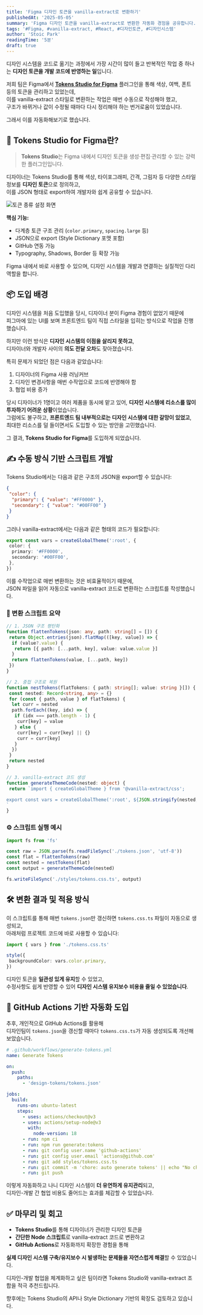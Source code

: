 ```yaml
---
title: 'Figma 디자인 토큰을 vanilla-extract로 변환하기'
publishedAt: '2025-05-05'
summary: 'Figma 디자인 토큰을 vanilla-extract로 변환한 자동화 경험을 공유합니다.'
tags: '#Figma, #vanilla-extract, #React, #디자인토큰, #디자인시스템'
author: 'Stoic Park'
readingTime: '5분'
draft: true
---
```


디자인 시스템을 코드로 옮기는 과정에서 가장 시간이 많이 들고 반복적인 작업 중 하나는 **디자인 토큰을 개발 코드에 반영하는 일**입니다.

저희 팀은 Figma에서 [**Tokens Studio for Figma**](https://tokens.studio/) 플러그인을 통해 색상, 여백, 폰트 등의 토큰을 관리하고 있었는데,  
이를 vanilla-extract 스타일로 변환하는 작업은 매번 수동으로 작성해야 했고,  
구조가 바뀌거나 값이 수정될 때마다 다시 정리해야 하는 번거로움이 있었습니다.

그래서 이를 자동화해보기로 했습니다.

## 🎨 Tokens Studio for Figma란?

> **Tokens Studio**는 Figma 내에서 디자인 토큰을 생성·편집·관리할 수 있는 강력한 플러그인입니다.

디자이너는 Tokens Studio를 통해 색상, 타이포그래피, 간격, 그림자 등 다양한 스타일 정보를 **디자인 토큰**으로 정의하고,  
이를 JSON 형태로 export하여 개발자와 쉽게 공유할 수 있습니다.

![토큰 종류 설정 화면](https://tse3.mm.bing.net/th?id=OIP.wRPDh2Pje15forSnX-RZ_gHaEG&pid=Api)

**핵심 기능:**

- 다계층 토큰 구조 관리 (`color.primary`, `spacing.large` 등)
- JSON으로 export (Style Dictionary 포맷 포함)
- GitHub 연동 가능
- Typography, Shadows, Border 등 확장 가능

Figma 내에서 바로 사용할 수 있으며, 디자인 시스템을 개발과 연결하는 실질적인 다리 역할을 합니다.

## 📦 도입 배경

디자인 시스템을 처음 도입했을 당시, 디자이너 분이 Figma 경험이 없었기 때문에  
피그마에 있는 UI를 보며 프론트엔드 팀이 직접 스타일을 입히는 방식으로 작업을 진행했습니다.

하지만 이런 방식은 **디자인 시스템의 이점을 살리지 못하고**,  
디자이너와 개발자 사이의 **의도 전달 오차**도 잦아졌습니다.

특히 문제가 되었던 점은 다음과 같았습니다:

1. 디자이너의 Figma 사용 러닝커브
2. 디자인 변경사항을 매번 수작업으로 코드에 반영해야 함
3. 협업 비용 증가

당시 디자이너가 1명이고 여러 제품을 동시에 맡고 있어, **디자인 시스템에 리소스를 많이 투자하기 어려운 상황**이었습니다.  
그럼에도 불구하고, **프론트엔드 팀 내부적으로는 디자인 시스템에 대한 갈망이 있었고**,  
최대한 리소스를 덜 들이면서도 도입할 수 있는 방안을 고민했습니다.

그 결과, **Tokens Studio for Figma**를 도입하게 되었습니다.

## ✍️ 수동 방식 기반 스크립트 개발

Tokens Studio에서는 다음과 같은 구조의 JSON을 export할 수 있습니다:

```json
{
 "color": {
  "primary": { "value": "#FF0000" },
  "secondary": { "value": "#00FF00" }
 }
}
```

그러나 vanilla-extract에서는 다음과 같은 형태의 코드가 필요합니다:

```ts
export const vars = createGlobalTheme(':root', {
 color: {
  primary: '#FF0000',
  secondary: '#00FF00',
 },
})
```

이를 수작업으로 매번 변환하는 것은 비효율적이기 때문에,  
JSON 파일을 읽어 자동으로 vanilla-extract 코드로 변환하는 스크립트를 작성했습니다.

### 🧪 변환 스크립트 요약

```ts
// 1. JSON 구조 평탄화
function flattenTokens(json: any, path: string[] = []) {
 return Object.entries(json).flatMap(([key, value]) => {
  if (value?.value) {
   return [{ path: [...path, key], value: value.value }]
  }
  return flattenTokens(value, [...path, key])
 })
}

// 2. 중첩 구조로 복원
function nestTokens(flatTokens: { path: string[]; value: string }[]) {
 const nested: Record<string, any> = {}
 for (const { path, value } of flatTokens) {
  let curr = nested
  path.forEach((key, idx) => {
   if (idx === path.length - 1) {
    curr[key] = value
   } else {
    curr[key] = curr[key] || {}
    curr = curr[key]
   }
  })
 }
 return nested
}

// 3. vanilla-extract 코드 생성
function generateThemeCode(nested: object) {
 return `import { createGlobalTheme } from '@vanilla-extract/css';

export const vars = createGlobalTheme(':root', ${JSON.stringify(nested, null, 2)});
`
}
```

### ⚙️ 스크립트 실행 예시

```ts
import fs from 'fs'

const raw = JSON.parse(fs.readFileSync('./tokens.json', 'utf-8'))
const flat = flattenTokens(raw)
const nested = nestTokens(flat)
const output = generateThemeCode(nested)

fs.writeFileSync('./styles/tokens.css.ts', output)
```

## 🛠 변환 결과 및 적용 방식

이 스크립트를 통해 매번 `tokens.json`만 갱신하면 `tokens.css.ts` 파일이 자동으로 생성되고,  
아래처럼 프로젝트 코드에 바로 사용할 수 있습니다:

```ts
import { vars } from './tokens.css.ts'

style({
 backgroundColor: vars.color.primary,
})
```

디자인 토큰을 **일관성 있게 유지**할 수 있었고,  
수정사항도 쉽게 반영할 수 있어 **디자인 시스템 유지보수 비용을 줄일 수 있었습니다**.

## 🤖 GitHub Actions 기반 자동화 도입

추후, 개인적으로 GitHub Actions를 활용해  
디자인팀이 `tokens.json`을 갱신할 때마다 `tokens.css.ts`가 자동 생성되도록 개선해보았습니다.

```yaml
# .github/workflows/generate-tokens.yml
name: Generate Tokens

on:
  push:
    paths:
      - 'design-tokens/tokens.json'

jobs:
  build:
    runs-on: ubuntu-latest
    steps:
      - uses: actions/checkout@v3
      - uses: actions/setup-node@v3
        with:
          node-version: 18
      - run: npm ci
      - run: npm run generate:tokens
      - run: git config user.name 'github-actions'
      - run: git config user.email 'actions@github.com'
      - run: git add styles/tokens.css.ts
      - run: git commit -m 'chore: auto generate tokens' || echo "No changes"
      - run: git push
```

이렇게 자동화하고 나니 디자인 시스템이 **더 유연하게 유지관리**되고,  
디자인-개발 간 협업 비용도 줄어드는 효과를 체감할 수 있었습니다.

## ✅ 마무리 및 회고

- **Tokens Studio**를 통해 디자이너가 관리한 디자인 토큰을
- **간단한 Node 스크립트**로 vanilla-extract 코드로 변환하고
- **GitHub Actions**로 자동화까지 확장한 경험을 통해

**실제 디자인 시스템 구축/유지보수 시 발생하는 문제들을 자연스럽게 해결**할 수 있었습니다.

디자인-개발 협업을 체계화하고 싶은 팀이라면 Tokens Studio와 vanilla-extract 조합을 적극 추천드립니다.

향후에는 Tokens Studio의 API나 Style Dictionary 기반의 확장도 검토하고 있습니다.
